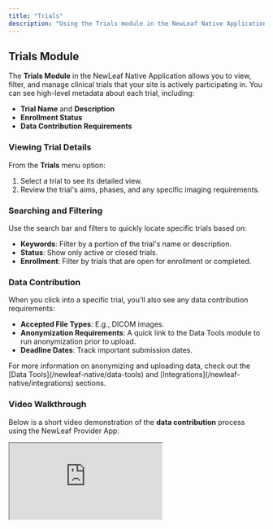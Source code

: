 ```yaml
---
title: "Trials"
description: "Using the Trials module in the NewLeaf Native Application"
---
```


## Trials Module

The **Trials Module** in the NewLeaf Native Application allows you to view, filter, and manage clinical trials that your site is actively participating in. You can see high-level metadata about each trial, including:

- **Trial Name** and **Description**
- **Enrollment Status**
- **Data Contribution Requirements**

### Viewing Trial Details

From the **Trials** menu option:
1. Select a trial to see its detailed view.
2. Review the trial's aims, phases, and any specific imaging requirements.

### Searching and Filtering

Use the search bar and filters to quickly locate specific trials based on:
- **Keywords**: Filter by a portion of the trial's name or description.
- **Status**: Show only active or closed trials.
- **Enrollment**: Filter by trials that are open for enrollment or completed.

### Data Contribution

When you click into a specific trial, you'll also see any data contribution requirements:
- **Accepted File Types**: E.g., DICOM images.
- **Anonymization Requirements**: A quick link to the Data Tools module to run anonymization prior to upload.
- **Deadline Dates**: Track important submission dates.

<Info>
  For more information on anonymizing and uploading data, check out the [Data Tools](/newleaf-native/data-tools) and [Integrations](/newleaf-native/integrations) sections.
</Info>

### Video Walkthrough

Below is a short video demonstration of the **data contribution** process using the NewLeaf Provider App:

<div style={{ position: "relative", paddingBottom: "56.25%", height: 0, overflow: "hidden", maxWidth: "100%", borderRadius: "8px" }}>
  <iframe 
    src="https://supercut.video/embed/newleaf/QD-6W5TGHaZvu0_qWA5H3L"
    style={{ position: "absolute", top: 0, left: 0, width: "100%", height: "100%", border: 0 }}
    allow="accelerometer; autoplay; clipboard-write; encrypted-media; gyroscope; picture-in-picture"
    allowFullScreen
  />
</div>

<Note>
  This video provides a step-by-step guide for contributing data to trials. If the video doesn't load, please ensure you have a stable internet connection or contact support.
</Note>
